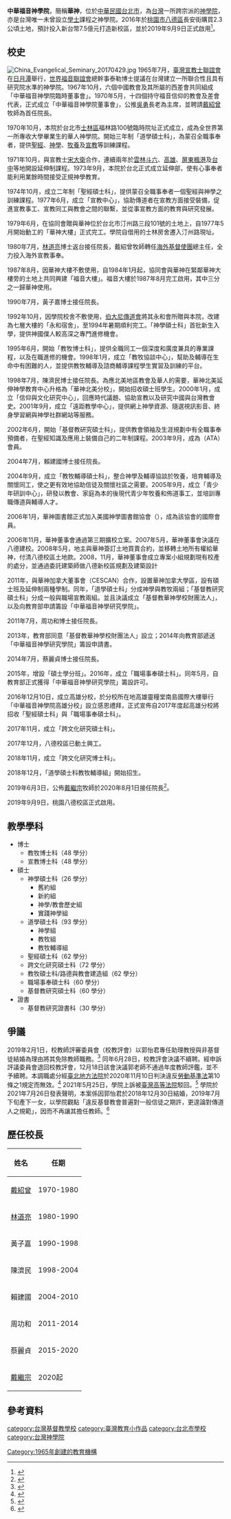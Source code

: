 {{original research|time=2016-06-08T01:28:53+00:00}}
{{refimprove|time=2016-06-08T01:28:53+00:00}}
{{Coord|25.017316|121.52973|type:edu_region:TW_source:GoogleMaps|display=title}}
{{Infobox University
|Name=中華福音神學院|
|EnglishName=China Evangelical Seminary|
|SealImage=|
|SealInfo=|
|Motto= 培育神國僕人 <br />連結福音夥伴 <br />回應時代議題|
|Established=1970年|
|Type=私立，神學院|
|President=[[戴繼宗|戴繼宗]]|
|Location={{ROC}}<br/>[[台北市|台北市]][[中正區_(臺北市)|中正區]]汀州路三段101號（台北校區）<br/>[[桃園市|桃園市]][[八德區|八德區]]長安街53號（八德校區）<ref name="桃園校區" /><br/>[[高雄市|高雄市]][[左營區|左營區]]文川路157號9樓（高雄分校）
|Campus=郊區|
|AreaTotal=|
|Department=6研究所|
|Faculty=|
|Professor=15|
|Associate Professor=|
|Assistant Professor=|
|Lecturer=|
|Student=|
|Undergraduate=|
|Postgraduate=|
|Website=http://www.ces.org.tw/
}}
'''中華福音神學院'''，簡稱'''華神'''，位於[[中華民國|中華民國]][[台北市|台北市]]，為[[台灣|台灣]]一所跨宗派的[[神學院|神學院]]，亦是台灣唯一未曾設立[[學士|學士]]課程之神學院。2016年於[[桃園市|桃園市]][[八德區|八德區]]長安街購買2.3公頃土地，預計投入新台幣7.5億元打造新校區，並於2019年9月9日正式啟用<ref name="桃園校區">{{cite news|author1=鄭羿菲|title=新校區像一串葡萄 華神落腳桃園|url=https://anntw.com/articles/20160607-RoXH|accessdate=2016-06-08|agency=台灣醒報|publisher=台灣醒報|date=2016-06-07|archive-date=2020-11-06|archive-url=https://web.archive.org/web/20201106012553/https://anntw.com/articles/20160607-RoXH|dead-url=no}}</ref>。

== 校史 ==
[[File:China_Evangelical_Seminary_20170429.jpg|thumb]]
1965年7月，[[臺灣宣教士聯誼會|臺灣宣教士聯誼會]]在[[日月潭|日月潭]]舉行，[[世界福音聯誼會|世界福音聯誼會]]總幹事泰勒博士提議在台灣建立一所聯合性且具有研究院水準的神學院。1967年10月，六個中國教會及其所屬的西差會共同組成「中華福音神學院臨時董事會」。1970年5月，十四個持守福音信仰的教會及差會代表，正式成立「中華福音神學院董事會」，公推[[吳勇_(牧師)|吳勇]]長老為主席，並聘請[[戴紹曾|戴紹曾]]牧師為首任院長。

1970年10月，本院於台北市[[士林區|士林區]]福林路100號臨時院址正式成立，成為全世界第一所專收大學畢業生的華人神學院。開始三年制「道學碩士科」，為蒙召全職事奉者，提供[[聖經|聖經]]、[[神學|神學]]、[[牧養|牧養]]及[[宣教|宣教]]等訓練課程。

1971年10月，與宣教士[[宋大衛|宋大衛]]合作，連續兩年於[[雲林縣|雲林]][[斗六市|斗六]]、[[高雄市|高雄]]{{where|草埔}}、[[屏東縣|屏東]][[楓港村|楓港]]及[[臺中市|台中]]等地開設延伸制課程。1973年9月，本院於台北正式成立延伸部，使有心事奉者能利用業餘時間接受正規神學教育。

1974年10月，成立二年制「聖經碩士科」，提供蒙召全職事奉者一個聖經與神學之訓練課程。1977年6月，成立「宣教中心」，協助傳道者在宣教方面接受裝備，促進宣教事工、宣教同工與教會之間的聯繫，並從事宣教方面的教育與研究發展。

1979年6月，在協同會贈與華神位於台北市汀州路三段101號的土地上，自1977年5月開始動工的「華神大樓」正式完工。學院自借用的士林房舍遷入汀州路現址。

1980年7月，[[林道亮|林道亮]]博士返台接任院長，戴紹曾牧師轉任[[海外基督使團|海外基督使團]]總主任，全力投入海外宣教事奉。

1987年8月，因華神大樓不敷使用，自1984年1月起，協同會與華神在緊鄰華神大樓旁的土地上共同興建「福音大樓」。福音大樓於1987年8月完工啟用，其中三分之一歸華神使用。

1990年7月，黃子嘉博士接任院長。

1992年10月，因學院校舍不敷使用，[[伯大尼傳道會|伯大尼傳道會]]將其永和會所贈與本院，改建為七層大樓的「永和宿舍」，至1994年暑期順利完工。「神學碩士科」首批新生入學，提供神國僕人較高深之專門進修機會。

1995年6月，開始「教牧博士科」，提供全職同工一個深度和廣度兼具的專業課程，以及在職進修的機會。1998年1月，成立「教牧協談中心」，幫助及輔導在生命中有困難的人，並提供教牧輔導及諮商輔導課程學生實習及訓練的平台。

1998年7月，陳濟民博士接任院長。為應北美地區教會及華人的需要，華神北美延伸神學教育中心升格為「華神北美分校」，開始招收碩士班學生。2000年1月，成立「信仰與文化研究中心」，回應時代議題、協助宣教以及研究中國與台灣教會史。2001年9月，成立「遠距教學中心」，提供網上神學資源、隨選視訊影音、終身學習網與神學社群網站等服務。

2002年6月，開始「基督教研究碩士科」，提供教會領袖及生涯規劃中有全職事奉預備者，在聖經知識及應用上裝備自己的二年制課程。2003年9月，成為{{le|亞洲神學院協會|Asia Theological Association}}（ATA）會員。

2004年7月，賴建國博士接任院長。

2004年9月，成立「教牧輔導碩士科」，整合神學及輔導協談於牧養，培育輔導及關懷同工，使之更有效地協助信徒及關懷社區之需要。2005年9月，成立「青少年研訓中心」，研發以教會、家庭為本的後現代青少年牧養和佈道事工，並培訓專職傳道與輔導人才。

2006年1月，華神圖書館正式加入美國神學圖書館協會（{{le|American theological  Library Association}}），成為該協會的國際會員。

2006年11月，華神董事會通過第三期擴校立案。2007年5月，華神董事會決議在八德建校。2008年5月，地主與華神簽訂土地買賣合約，並移轉土地所有權給華神，付清八德校區土地款。2008，11月，華神董事會成立專案小組規劃現有校產的處分，並通過委託建築師做八德新校區規劃及建築設計

2011年，與華神加拿大董事會（CESCAN）合作，設置華神加拿大學區，設有碩士班及延伸制兩種學制。同年，「道學碩士科」分成神學與教牧兩組；「基督教研究碩士科」分成一般與職場宣教兩組。並且決議成立「基督教華神學校財團法人」，以及向教育部申請籌設「中華福音神學研究學院」。

2011年7月，周功和博士接任院長。

2013年，教育部同意「基督教華神學校財團法人」設立；2014年向教育部遞送「中華福音神學研究學院」籌設申請書。

2014年7月，蔡麗貞博士接任院長。

2015年，增設「碩士學分班」。2016年，成立「職場事奉碩士科」。同年5月，自教育部正式獲得「中華福音神學研究學院」籌設許可。

2016年12月10日，成立高雄分校，於分校所在地高雄靈糧堂南島國際大樓舉行「中華福音神學院高雄分校」設立感恩禮拜，正式宣佈自2017年度起高雄分校將招收「聖經碩士科」與「職場事奉碩士科」。

2017年11月，成立「跨文化研究碩士科」。

2017年12月，八德校區已動土興工。

2018年11月，成立「跨文化研究博士科」。

2018年12月，「道學碩士科教牧輔導組」開始招生。

2019年6月3日，公佈[[戴繼宗|戴繼宗]]牧師於2020年8月1日接任院長<ref name="戴繼宗牧師接任院長">{{cite news|author1=基督教日報編輯室|title=戴德生玄孫戴繼宗擔任華神第八屆院長|url=https://chinese.gospelherald.com/articles/28042/20190718/%E6%88%B4%E5%BE%B7%E7%94%9F%E7%8E%84%E5%AD%AB%E6%88%B4%E7%B9%BC%E5%AE%97%E6%93%94%E4%BB%BB%E8%8F%AF%E7%A5%9E%E7%AC%AC%E5%85%AB%E5%B1%86%E9%99%A2%E9%95%B7.htm|agency=基督教日報|publisher=基督教日報|date=2019-07-18|accessdate=2020-07-24|archive-date=2020-11-05|archive-url=https://web.archive.org/web/20201105225125/https://chinese.gospelherald.com/articles/28042/20190718/%E6%88%B4%E5%BE%B7%E7%94%9F%E7%8E%84%E5%AD%AB%E6%88%B4%E7%B9%BC%E5%AE%97%E6%93%94%E4%BB%BB%E8%8F%AF%E7%A5%9E%E7%AC%AC%E5%85%AB%E5%B1%86%E9%99%A2%E9%95%B7.htm|dead-url=no}}</ref>。

2019年9月9日，桃園八德校區正式啟用。

== 教學學科 ==
*博士
**教牧博士科（48 學分）
**宣教博士科（48 學分）
*碩士
**神學碩士科（26 學分）
***舊約組
***新約組
***神學/教會歷史組
***實踐神學組
**道學碩士科（93 學分）
***神學組
***教牧組
***教牧輔導組
**聖經碩士科（62 學分）
**跨文化研究碩士科（72 學分）
**教牧碩士科/路德與教會建造組（62 學分）
**職場事奉碩士科（60 學分）
**基督教研究碩士科（60 學分）
*證書
**基督教研究證書科（30 學分）

== 爭議 ==
2019年2月1日，校教師評審委員會（校教評會）以郭怡君專任助理教授與非基督徒結婚為理由將其免除教師職務。<ref>{{cite web |author1=中華福音神學院 |title=就郭怡君姊妹對本校提出勞動事件民事訴訟一事之公開聲明|date=2020-12-04|url=https://wp.ces.org.tw/publicstatement/|archiveurl=https://web.archive.org/web/20210119235209/https://wp.ces.org.tw/publicstatement/|archivedate=2021-01-19}}</ref> 同年6月28日，校教評會決議不續聘。經申訴評議委員會退回校教評會，12月18日該會決議郭老師不通過年度教師評鑑，並不予續聘。本調職處分經[[臺北地方法院|臺北地方法院]]於2020年11月10日判決違反[[勞動基準法_(中華民國)|勞動基準法]]第10條之1規定而無效。<ref>{{cite court |litigants=臺灣臺北地方法院 109 年勞訴字第 36 號民事判決|date=2020-11-10|url=https://law.judicial.gov.tw/FJUD/data.aspx?ty=JD&id=TPDV%2C109%2C%E5%8B%9E%E8%A8%B4%2C36%2C20201110%2C1&fbclid=IwAR25uwHrHoMVSSwBOHNMfQsuXFacNIYEpXhaPPjaClU04NgEn-stnXhMwcg}}</ref> 2021年5月25日，學院上訴被[[臺灣高等法院|臺灣高等法院]]駁回。<ref>{{cite court |litigants=臺灣高等法院 110 年勞上字第 1 號民事判決|date=2021-5-25|url=https://law.judicial.gov.tw/FJUD/data.aspx?ty=JD&id=TPHV%2C110%2C%E5%8B%9E%E4%B8%8A%2C1%2C20210525%2C1&fbclid=IwAR3iYa6Vd2QJBOgIWG6z62hO5SXBOWcA86eZHYo5vCRHp_B51MN9x9vjfTs}}</ref> 學院於2021年7月26日發表聲明，本案係因郭怡君於2018年12月30日結婚，2019年7月下旬產下一女，以學院觀點「違反基督教會普遍對一般信徒之期許，更遑論對傳道人之規範」，因而不再讓其擔任教師。<ref>{{cite web |author1=中華福音神學院 |title=就郭怡君姊妹訴訟案二審判決後之公開聲明|date=2021-07-26|url=https://wp.ces.org.tw/publicstatement0726|archiveurl=https://web.archive.org/web/20210729032448/https://wp.ces.org.tw/publicstatement0726/|archivedate=2021-07-29}}</ref>

== 歷任校長 ==
{| class="wikitable"
|-
! 姓名 || 任期 
|-
|[[戴紹曾|戴紹曾]]||1970-1980
|-
|[[林道亮|林道亮]]||1980-1990
|-
|黃子嘉||1990-1998
|-
|陳濟民||1998-2004
|-
|賴建國||2004-2010
|-
|周功和||2011-2014
|-
|蔡麗貞||2015-2020
|-
|[[戴繼宗|戴繼宗]]||2020起
|}

==參考資料==
{{reflist}}

[[category:台灣基督教學校|category:台灣基督教學校]]
[[category:臺灣教育小作品|category:臺灣教育小作品]]
[[category:台北市學校|category:台北市學校]]
[[category:台灣神學院|category:台灣神學院]]
[[Category:1965年創建的教育機構|Category:1965年創建的教育機構]]